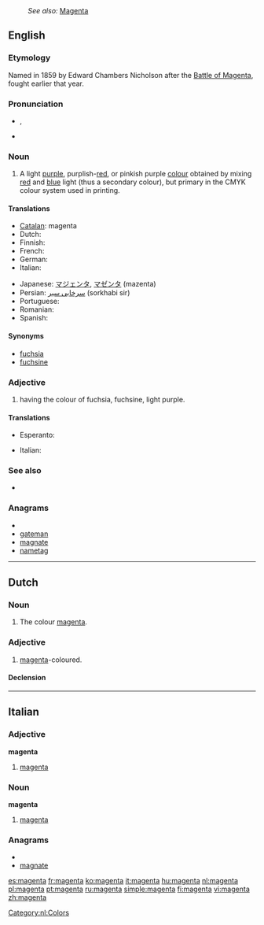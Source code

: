 {{wikipedia}}
: ''See also:'' [[Magenta]]
==English==

===Etymology===
Named in 1859 by Edward Chambers Nicholson after the [[w:Battle of Magenta|Battle of Magenta]], fought earlier that year.

===Pronunciation===
* {{a|GenAm}} {{IPA|/məˈʤɛntə/}}, {{SAMPA|/m@"dZEnt@/}}
* {{hyphenation|ma|gen|ta}}

===Noun===
{{en-noun}}

# A light [[purple]], purplish-[[red]], or pinkish purple [[colour]] obtained by mixing [[red]] and [[blue]] light (thus a secondary colour), but primary in the CMYK colour system used in printing.
#: {{color panel|web magenta (additive magenta)|FF00FF}}
#: {{color panel|printer's magenta (subtractive magenta)|FF0090}}
#: {{color panel|Prismacolor magenta (orginal magenta)|CA1F7B}}

====Translations====
{{trans-top|colour}}
* [[Catalan]]: magenta
* Dutch: {{t+|nl|magenta}}
* Finnish: {{t+|fi|magenta}}
* French: {{t+|fr|magenta}}
* German: {{t-|de|magenta}}
* Italian: {{t+|it|magenta}}
{{trans-mid}}
* Japanese: [[マジェンタ]], [[マゼンタ]] (mazenta)
* Persian: [[سرخابی سیر]] (sorkhabi sir)
* Portuguese: {{t+|pt|magenta}}
* Romanian: {{t+|ro|mov}}
* Spanish: {{t+|es|magenta}}
{{trans-bottom}}

====Synonyms====
* [[fuchsia]]
* [[fuchsine]]

===Adjective===
{{en-adj}}

# having the colour of fuchsia, fuchsine, light purple.

====Translations====
{{trans-top|colour}}
* Esperanto: {{t-|eo|malva|xs=Esperanto}}
{{trans-mid}}
* Italian: {{t+|it|magenta}}
{{trans-bottom}}

===See also===
* {{list|en|reds}}

===Anagrams===
* {{alphagram|aaegmnt}}
* [[gateman#English|gateman]]
* [[magnate#English|magnate]]
* [[nametag#English|nametag]]

----

==Dutch==

===Noun===
{{nl-noun|g=n|magenta's|-}}

# The colour [[#English|magenta]].

===Adjective===
{{nl-adj|peri|peri}}

# [[#English|magenta]]-coloured.

====Declension====
{{nl-decl-adj-nc|magenta|magenta's}}

[[Category:nl:Colors]]

----

==Italian==

===Adjective===
'''magenta''' {{inv}}

# [[#English|magenta]]

===Noun===
'''magenta''' {{m}} {{inv}}

# [[#English|magenta]]

===Anagrams===
* {{alphagram|aaegmnt}}
* [[magnate#Italian|magnate]]

[[es:magenta]]
[[fr:magenta]]
[[ko:magenta]]
[[it:magenta]]
[[hu:magenta]]
[[nl:magenta]]
[[pl:magenta]]
[[pt:magenta]]
[[ru:magenta]]
[[simple:magenta]]
[[fi:magenta]]
[[vi:magenta]]
[[zh:magenta]]